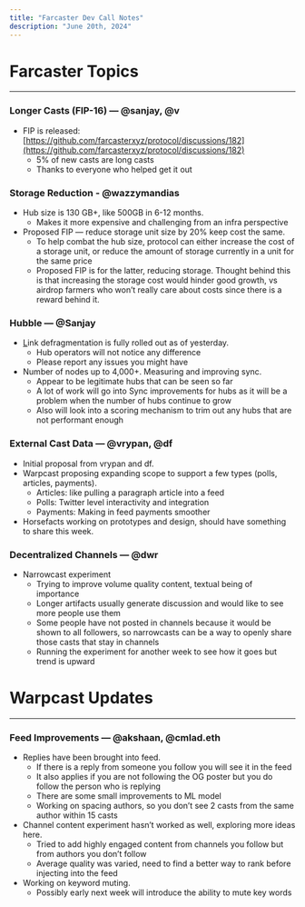 ```yaml
---
title: "Farcaster Dev Call Notes"
description: "June 20th, 2024"
---
```



# Farcaster Topics

---

### Longer Casts (FIP-16) — @sanjay, @v

- FIP is released: [https://github.com/farcasterxyz/protocol/discussions/182](https://github.com/farcasterxyz/protocol/discussions/182)
    - 5% of new casts are long casts
    - Thanks to everyone who helped get it out

### Storage Reduction - @wazzymandias

- Hub size is 130 GB+, like 500GB in 6-12 months.
    - Makes it more expensive and challenging from an infra perspective
- Proposed FIP — reduce storage unit size by 20% keep cost the same.
    - To help combat the hub size, protocol can either increase the cost of a storage unit, or reduce the amount of storage currently in a unit for the same price
    - Proposed FIP is for the latter, reducing storage. Thought behind this is that increasing the storage cost would hinder good growth, vs airdrop farmers who won’t really care about costs since there is a reward behind it.

### Hubble — @Sanjay

- [L](https://github.com/farcasterxyz/protocol/discussions/169)ink defragmentation is fully rolled out as of yesterday.
    - Hub operators will not notice any difference
    - Please report any issues you might have
- Number of nodes up to 4,000+. Measuring and improving sync.
    - Appear to be legitimate hubs that can be seen so far
    - A lot of work will go into Sync improvements for hubs as it will be a problem when the number of hubs continue to grow
    - Also will look into a scoring mechanism to trim out any hubs that are not performant enough

### External Cast Data — @vrypan, @df

- Initial proposal from vrypan and df.
- Warpcast proposing expanding scope to support a few types (polls, articles, payments).
    - Articles: like pulling a paragraph article into a feed
    - Polls: Twitter level interactivity and integration
    - Payments: Making in feed payments smoother
- Horsefacts working on prototypes and design, should have something to share this week.

### Decentralized Channels — @dwr

- Narrowcast experiment
    - Trying to improve volume quality content, textual being of importance
    - Longer artifacts usually generate discussion and would like to see more people use them
    - Some people have not posted in channels because it would be shown to all followers, so narrowcasts can be a way to openly share those casts that stay in channels
    - Running the experiment for another week to see how it goes but trend is upward

# Warpcast Updates

---

### Feed Improvements — @akshaan, @cmlad.eth

- Replies have been brought into feed.
    - If there is a reply from someone you follow you will see it in the feed
    - It also applies if you are not following the OG poster but you do follow the person who is replying
    - There are some small improvements to ML model
    - Working on spacing authors, so you don’t see 2 casts from the same author within 15 casts
- Channel content experiment hasn’t worked as well, exploring more ideas here.
    - Tried to add highly engaged content from channels you follow but from authors you don’t follow
    - Average quality was varied, need to find a better way to rank before injecting into the feed
- Working on keyword muting.
    - Possibly early next week will introduce the ability to mute key words

